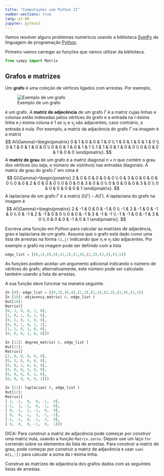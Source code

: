 ```yaml
---
title: "Computações com Python II"
number-sections: true
lang: pt-BR
jupyter: python3
--- 
```


Vamos resolver alguns problemas numéricos usando a biblioteca [SymPy](https://www.sympy.org/en/index.html) da linguagem de programação [Python](https://www.python.org/).

Primeiro vamos carregar as funções que vamos utilizar da biblioteca.

```python
from sympy import Matrix
```
  
## Grafos e matrizes

Um **grafo** é uma coleção de vértices ligados com arrestas. Por exemplo, 

![Exemplo de um grafo](img/6n-graf.png)

é um grafo. A **matriz de adjecência** de um grafo $\Gamma$ é a matriz cujas linhas e colunas estão indexadas pelos vértices do grafo e a entrada na $i$-ésima linha e $j$-ésima coluna é $1$ se $v_i$ e $v_j$ são adjacentes; caso contrário, a entrada é nula. Por exemplo, a matriz da adjacência do grafo $\Gamma$ na imagem é a matriz 
$$
A(\Gamma)=\begin{pmatrix} 0 & 1 & 0 & 0 & 1 & 0 \\ 
                1 & 0 & 1 & 0 & 1 & 0 \\
                0 & 1 & 0 & 1 & 0 & 0 \\
                0 & 0 & 1 & 0 & 1 & 1 \\
                1 & 1 & 0 & 1 & 0 & 0 \\
                0 & 0 & 0 & 1 & 0 & 0
\end{pmatrix}.
$$
A **matriz de grau** de um grafo é a matriz diagonal $n\times n$ que contém o grau dos vértices (ou seja, o número de vizinhos) nas entradas diagonais. A matriz de grau do grafo $\Gamma$ em cima é 
$$
G(\Gamma)=\begin{pmatrix} 2 & 0 & 0 & 0 & 0 & 0 \\ 
                0 & 3 & 0 & 0 & 0 & 0 \\
                0 & 0 & 2 & 0 & 0 & 0 \\
                0 & 0 & 0 & 3 & 0 & 0 \\
                0 & 0 & 0 & 0 & 3 & 0 \\
                0 & 0 & 0 & 0 & 0 & 1
\end{pmatrix}.
$$
A laplaciana de um grafo $\Gamma$ é a matriz $G(\Gamma)-A(\Gamma)$. A laplaciana do grafo na imagem é 
$$
A(\Gamma)=\begin{pmatrix} 2 & -1 & 0 & 0 & -1 & 0 \\ 
                -1 & 3 & -1 & 0 & -1 & 0 \\
                0 & -1 & 2 & -1 & 0 & 0 \\
                0 & 0 & -1 & 3 & -1 & -1 \\
                -1 & -1 & 0 & -1 & 3 & 0 \\
                0 & 0 & 0 & -1 & 0 & 1
\end{pmatrix}.
$$

:::{#exm-grafos}
Escreva uma função em Python para calcular as matrizes de adjacência, grau e laplaciana de um grafo. Assuma que o grafo está dado como uma 
lista de arrestas na forma `(i,j)` indicando que $v_i$ e $v_j$ são adjacentes. Por exemplo o grafo na imagem pode ser definido com a lista 
```python
edge_list = [(0,1),(0,4),(1,2),(1,4),(2,3),(3,4),(3,5)]
```
As funções podem aceitar um argumento adicional indicando o número de vértices do grafo; alternativamente, este número pode ser calculado também usando a lista de arrestas. 

A sua função deve funcinar na maneira seguinte. 

```python
In [9]: edge_list = [(0,1),(0,4),(1,2),(1,4),(2,3),(3,4),(3,5)]
In [10]: adjacency_matrix( 6, edge_list )
Out[10]: 
Matrix([
[0, 1, 0, 0, 1, 0],
[1, 0, 1, 0, 1, 0],
[0, 1, 0, 1, 0, 0],
[0, 0, 1, 0, 1, 1],
[1, 1, 0, 1, 0, 0],
[0, 0, 0, 1, 0, 0]])

In [11]: degree_matrix( 6, edge_list )
Out[11]: 
Matrix([
[2, 0, 0, 0, 0, 0],
[0, 3, 0, 0, 0, 0],
[0, 0, 2, 0, 0, 0],
[0, 0, 0, 3, 0, 0],
[0, 0, 0, 0, 3, 0],
[0, 0, 0, 0, 0, 1]])

In [12]: laplacian( 6, edge_list )
Out[12]: 
Matrix([
[ 2, -1,  0,  0, -1,  0],
[-1,  3, -1,  0, -1,  0],
[ 0, -1,  2, -1,  0,  0],
[ 0,  0, -1,  3, -1, -1],
[-1, -1,  0, -1,  3,  0],
[ 0,  0,  0, -1,  0,  1]])
```
<!--
In [1]: def adjacency_matrix( n, edge_list ):
   ...:     mat = Matrix.zeros( n, n )
   ...:     for e in edge_list:
   ...:         mat[e[0],e[1]] = mat[e[1],e[0]] = 1
   ...: 
   ...:     return mat
   ...: 
   ...: def laplacian( n, edge_list ):
   ...:     mat = adjacency_matrix( n, edge_list )
   ...:     lap_mat = mat.copy()
   ...:     n = mat.rows
   ...:     for i in range( n ):
   ...:         lap_mat[i,i] = -sum( mat[i,:] )
   ...:     return -lap_mat
   ...: 
   ...: def degree_matrix( n, edge_list ):
   ...:     mat = adjacency_matrix( n, edge_list )
   ...:     n = mat.rows
   ...:     deg_mat = Matrix.zeros( n, n )
   ...:     for i in range( n ):
   ...:         deg_mat[i,i] = sum( mat[i,:] 
            retuen deg_mat
-->

DICA: Para construir a matriz de adjacência pode começar por construir uma matriz nula, usando a função `Matrix.zeros`. Depois use um laço `for`
correndo sobre os elementos da lista de arrestas. Para construir a matriz de grau, pode começar por construir a matriz de adjacência e 
usar `sum( m[i,:])` para calcular a soma da $i$-ésima linha.
:::

:::{#exm-grafo}
Construe as matrizes de adjacência dos grafos dados com as seguintes listas de arrestas. 
:::
